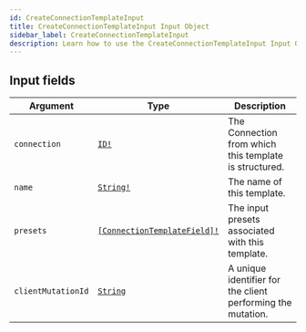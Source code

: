```yaml
---
id: CreateConnectionTemplateInput
title: CreateConnectionTemplateInput Input Object
sidebar_label: CreateConnectionTemplateInput
description: Learn how to use the CreateConnectionTemplateInput Input Object for Builder's API.
---
```


## Input fields

| Argument           | Type                                                                                | Description                                                 |
| ------------------ | ----------------------------------------------------------------------------------- | ----------------------------------------------------------- |
| `connection`       | [`ID!`](/self-managed/composer/builder/api/schema/scalar/ID.mdx)                                                   | The Connection from which this template is structured.      |
| `name`             | [`String!`](/self-managed/composer/builder/api/schema/scalar/String.mdx)                                           | The name of this template.                                  |
| `presets`          | [`[ConnectionTemplateField]!`](/self-managed/composer/builder/api/schema/input_object/ConnectionTemplateField.mdx) | The input presets associated with this template.            |
| `clientMutationId` | [`String`](/self-managed/composer/builder/api/schema/scalar/String.mdx)                                            | A unique identifier for the client performing the mutation. |

